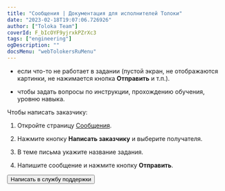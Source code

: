 ```yaml
---
title: "Сообщения | Документация для исполнителей Толоки"
date: "2023-02-18T19:07:06.726926"
author: ["Toloka Team"]
coverId: F_bIcOYF9yjrxkPZrXc3
tags: ["engineering"]
ogDescription: ""
docsMenu: "webTolokersRuMenu"
---
```



<RuMessagesContent/>

- если что-то не работает в задании (пустой экран, не отображаются картинки, не нажимается кнопка **Отправить**  и т.п.).

- чтобы задать вопросы по инструкции, прохождению обучения, уровню навыка.

Чтобы написать заказчику:

1. Откройте страницу [Сообщения](http://toloka.yandex.ru/messages).

1. Нажмите кнопку **Написать заказчику** и выберите получателя.

1. В теме письма укажите название задания.

1. Напишите сообщение и нажмите кнопку **Отправить**.

<Button themeColor="light" view="default" size="l" type="link" url="./troubleshooting/troubleshooting#not_working_properly">Написать в службу поддержки</Button>
